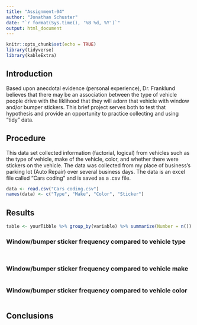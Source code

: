 ```yaml
---
title: "Assignment-04"
author: "Jonathan Schuster"
date: "`r format(Sys.time(), '%B %d, %Y')`"
output: html_document
---
```


<!-- (1) A setup chunk. Make sure that you have all needed packages installed -->
```r
knitr::opts_chunk$set(echo = TRUE)
library(tidyverse)
library(kableExtra)
```
   
<!-- (2) You can leave this introduction as-is -->
## Introduction  
Based upon anecdotal evidence (personal experience), Dr. Franklund believes that there may be an association between the type of vehicle people drive with the liklihood that they will adorn that vehicle with window and/or bumper stickers. This brief project serves both to test that hypothesis and provide an opportunity to practice collecting and using "tidy" data.

<!-- (3) Briefly describe what data you collected, how, when, and where you collected it, and the file name and format of your dataset. -->
## Procedure
This data set collected information (factorial, logical) from vehicles such as the type of vehicle, make of the vehicle, color, and whether there were stickers on the vehicle. The data was collected from my place of business's parking lot (Auto Repair) over several business days. The data is an excel file called "Cars coding" and is saved as a .csv file. 

<!-- (4) Insert an R chunk here to load your dataset into a tibble --> 
```r
data <- read.csv("Cars coding.csv")
names(data) <- c("Type", "Make", "Color", "Sticker")

```

## Results
```r

table <- yourTibble %>% group_by(variable) %>% summarize(Number = n()) %>% arrange(desc(Number))

```

### Window/bumper sticker frequency compared to vehicle type
<!-- (5) Insert an R chunk here to analyze and plot the portion of vehicles with stickers by type -->
```r


```

<!-- (6) Write a few sentences using markdown to summarize the plot above and the ANOVA analysis that follows. --> 


<!-- (7) Insert an R chunk here to perform a one-way ANOVA analysis comparing sticker presence vs. car type. --> 
```r


```
### Window/bumper sticker frequency compared to vehicle make
<!-- (8) Insert an R chunk here to analyze and plot the portion of vehicles with stickers by make. -->


<!-- (9) Write a few sentences using markdown to summarize the plot above and the ANOVA analysis that follows. --> 


<!-- (10) Insert an R chunk here to perform a one-way ANOVA analysis comparing sticker presence vs. car make. --> 
```r


```
### Window/bumper sticker frequency compared to vehicle color
<!-- (11) Insert an R chunk here to analyze and plot the portion of vehicles with stickers by color. -->


<!-- (12) Write a few sentences using markdown to summarize the plot above and the ANOVA analysis that follows. --> 


<!-- (13) Insert an R chunk here to perform a one-way ANOVA analysis comparing sticker presence vs. car color. --> 
```r


```


## Conclusions
<!-- (14) Wrap up your assignment with a brief discussion of what you found. Did you find any evidence to support Dr. Franklund's initial hypothesis? How do you interpret your findings? --> 
